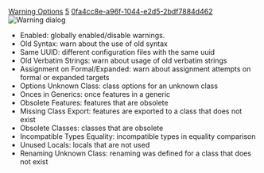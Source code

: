 [[Property:title|Warning Options]]
[[Property:weight|5]]
[[Property:uuid|0fa4cc8e-a96f-1044-e2d5-2bdf7884d462]]
[[Image:warning-options|Warning dialog]]  
* Enabled: globally enabled/disable warnings.
* Old Syntax: warn about the use of old syntax
* Same UUID: different configuration files with the same uuid
* Old Verbatim Strings: warn about usage of old verbatim strings
* Assignment on Formal/Expanded: warn about assignment attempts on formal or expanded targets
* Options Unknown Class: class options for an unknown class
* Onces in Generics: once features in a generic
* Obsolete Features: features that are obsolete
* Missing Class Export: features are exported to a class that does not exist
* Obsolete Classes: classes that are obsolete
* Incompatible Types Equality: incompatible types in equality comparison
* Unused Locals: locals that are not used
* Renaming Unknown Class: renaming was defined for a class that does not exist





